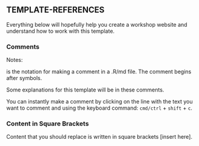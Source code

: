 ## TEMPLATE-REFERENCES

Everything below will hopefully help you create a workshop website and understand how to work with this template.


### Comments

Notes:

<!--- comment ---> is the notation for making a comment in a .R/md file. The comment begins after <!--- and ends after the FIRST ---> symbols.

<!-- This is a comment. --> Some explanations for this template will be in these comments.

You can instantly make a comment by clicking on the line with the text you want to comment and using the keyboard command: `cmd/ctrl` + `shift` + `c`.

### Content in Square Brackets

Content that you should replace is written in square brackets [insert here].
